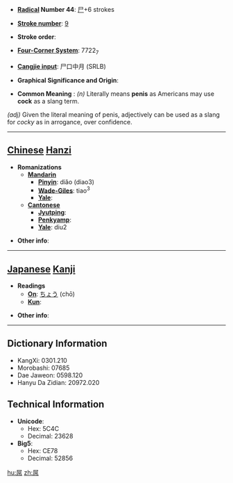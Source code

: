 * '''[[Wiktionary:Chinese radical index| Radical]] Number 44''': [[Wiktionary:Chinese radical index 尸|尸]]+6 strokes

* '''[[Wiktionary:Chinese total strokes index|Stroke number]]''': [[Wiktionary:Chinese total strokes index 9|9]]

* '''Stroke order''': 

* '''[[Wiktionary:Chinese four corner index|Four-Corner System]]''': 7722<sub>7</sub>

* '''[[Wiktionary:Chinese Cangjie index|Cangjie input]]''': 尸口中月 (SRLB)

* '''Graphical Significance and Origin''': 

* '''Common Meaning''' : ''(n)'' Literally means '''penis''' as Americans may use '''cock''' as a slang term.

''(adj)'' Given the literal meaning of penis, adjectively can be used as a slang for ''cocky'' as in arrogance, over confidence.

----

== [[Chinese]] [[Hanzi]] ==

* '''Romanizations'''
** '''[[Mandarin]]'''
*** '''[[Pinyin]]''': diǎo (diao3)
*** '''[[Wade-Giles]]''': tiao<sup>3</sup>
*** '''[[Yale]]''': 
** '''[[Cantonese]]'''
*** '''[[Jyutping]]''':
*** '''[[Penkyamp]]''': 
*** '''[[Yale]]''': diu2

* '''Other info''': 

----

== [[Japanese]] [[Kanji]] ==

* '''Readings'''
** '''[[On]]''': [[ちょう]] (chō)
** '''[[Kun]]''': 

* '''Other info''':  

----

== Dictionary Information ==

* KangXi: 0301.210
* Morobashi: 07685
* Dae Jaweon: 0598.120
* Hanyu Da Zidian: 20972.020

== Technical Information ==

* '''Unicode''':
** Hex: 5C4C
** Decimal: 23628
* '''Big5''':
** Hex: CE78
** Decimal: 52856

[[hu:屌]]
[[zh:屌]]